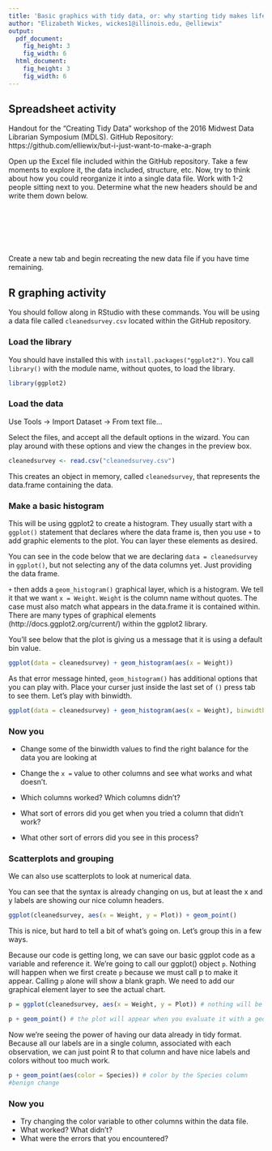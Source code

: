 ```yaml
---
title: 'Basic graphics with tidy data, or: why starting tidy makes life in R palatable'
author: "Elizabeth Wickes, wickes1@illinois.edu, @elliewix"
output:
  pdf_document:
    fig_height: 3
    fig_width: 6
  html_document:
    fig_height: 3
    fig_width: 6
---
```


## Spreadsheet activity

Handout for the "Creating Tidy Data" workshop of the 2016 Midwest Data Librarian Symposium (MDLS). 
GitHub Repository: https://github.com/elliewix/but-i-just-want-to-make-a-graph

Open up the Excel file included within the GitHub repository.  Take a few moments to explore it, the data included, structure, etc.  Now, try to think about how you could reorganize it into a single data file.  Work with 1-2 people sitting next to you.  Determine what the new headers should be and write them down below.

&nbsp;

&nbsp;

&nbsp;

Create a new tab and begin recreating the new data file if you have time remaining.

## R graphing activity

You should follow along in RStudio with these commands. You will be using a data file called `cleanedsurvey.csv` located within the GitHub repository.

### Load the library

You should have installed this with `install.packages("ggplot2")`.  You call `library()` with the module name, without quotes, to load the library.

```r
library(ggplot2)
```


### Load the data

Use Tools -> Import Dataset -> From text file...

Select the files, and accept all the default options in the wizard.  You can play around with these options and view the changes in the preview box.

```r
cleanedsurvey <- read.csv("cleanedsurvey.csv")
```

This creates an object in memory, called `cleanedsurvey`, that represents the data.frame containing the data.

### Make a basic histogram

This will be using ggplot2 to create a histogram.  They usually start with a `ggplot()` statement that declares where the data frame is, then you use `+` to add graphic elements to the plot. You can layer these elements as desired.

You can see in the code below that we are declaring `data = cleanedsurvey` in `ggplot()`, but not selecting any of the data columns yet.  Just providing the data frame.

`+` then adds a `geom_histogram()` graphical layer, which is a histogram.  We tell it that we want `x = Weight`. `Weight` is the column name without quotes.  The case must also match what appears in the data.frame it is contained within. There are many types of graphical elements (http://docs.ggplot2.org/current/) within the ggplot2 library.

You'll see below that the plot is giving us a message that it is using a default bin value.

```r
ggplot(data = cleanedsurvey) + geom_histogram(aes(x = Weight))
```

As that error message hinted, `geom_histogram()` has additional options that you can play with.  Place your curser just inside the last set of `()` press tab to see them.  Let's play with binwidth.

```r
ggplot(data = cleanedsurvey) + geom_histogram(aes(x = Weight), binwidth = 2)
```

### Now you

* Change some of the binwidth values to find the right balance for the data you are looking at
* Change the `x =` value to other columns and see what works and what doesn't.

* Which columns worked?  Which columns didn't?
* What sort of errors did you get when you tried a column that didn't work?
* What other sort of errors did you see in this process?

### Scatterplots and grouping

We can also use scatterplots to look at numerical data.

You can see that the syntax is already changing on us, but at least the x and y labels are showing our nice column headers.

```r

ggplot(cleanedsurvey, aes(x = Weight, y = Plot)) + geom_point()

```

This is nice, but hard to tell a bit of what's going on.  Let's group this in a few ways.  

Because our code is getting long, we can save our basic ggplot code as a variable and reference it.  We're going to call our ggplot() object `p`.  Nothing will happen when we first create `p` because we must call p to make it appear.  Calling `p` alone will show a blank graph. We need to add our graphical element layer to see the actual chart.

```r

p = ggplot(cleanedsurvey, aes(x = Weight, y = Plot)) # nothing will be plotted yet

p + geom_point() # the plot will appear when you evaluate it with a geometry element

```

Now we're seeing the power of having our data already in tidy format.  Because all our labels are in a single column, associated with each observation, we can just point R to that column and have nice labels and colors without too much work.

```r

p + geom_point(aes(color = Species)) # color by the Species column
#benign change

```

### Now you

* Try changing the color variable to other columns within the data file.
* What worked? What didn't?
* What were the errors that you encountered?

